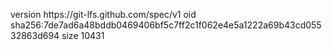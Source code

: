 version https://git-lfs.github.com/spec/v1
oid sha256:7de7ad6a48bddb0469406bf5c7ff2c1f062e4e5a1222a69b43cd05532863d694
size 10431
